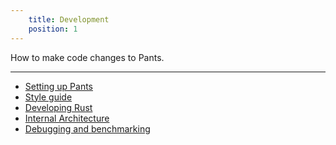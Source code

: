 ```yaml
---
    title: Development
    position: 1
---
```


How to make code changes to Pants.

---

- [Setting up Pants](./setting-up-pants.mdx)
- [Style guide](./style-guide.mdx)
- [Developing Rust](./developing-rust.mdx)
- [Internal Architecture](./internal-architecture.mdx)
- [Debugging and benchmarking](./debugging-and-benchmarking.mdx)
